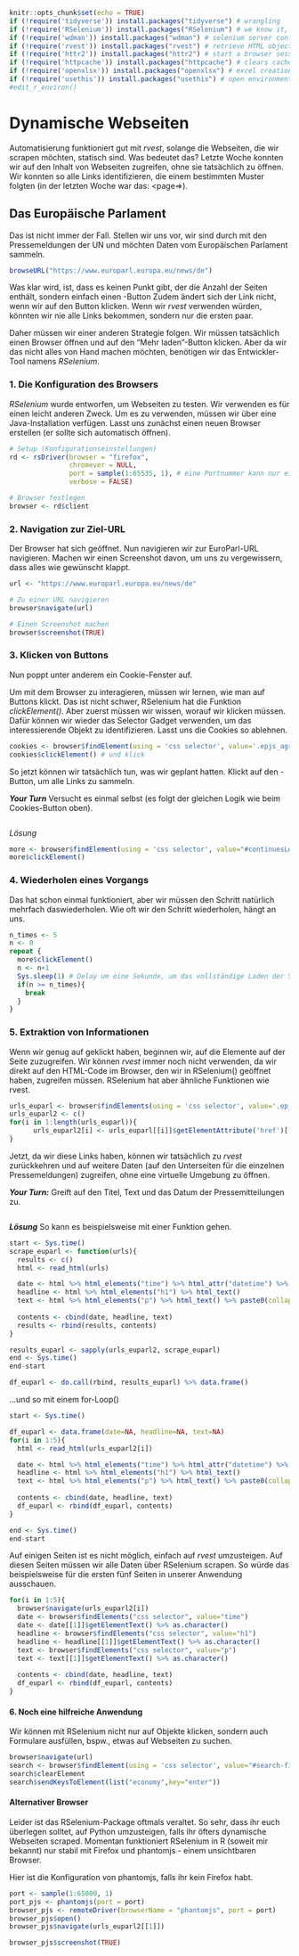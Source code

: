 ```{r setup, include=FALSE}
knitr::opts_chunk$set(echo = TRUE)
if (!require('tidyverse')) install.packages("tidyverse") # wrangling
if (!require('RSelenium')) install.packages("RSelenium") # we know it, we love it
if (!require('wdman')) install.packages("wdman") # selenium server config
if (!require('rvest')) install.packages("rvest") # retrieve HTML objects 
if (!require('httr2')) install.packages("httr2") # start a browser session
if (!require('httpcache')) install.packages("httpcache") # clears cache
if (!require('openxlsx')) install.packages("openxlsx") # excel creation and manipulation 
if (!require('usethis')) install.packages("usethis") # open environment files (for secret API keys)
#edit_r_environ()
```


# Dynamische Webseiten

Automatisierung funktioniert gut mit *rvest*, solange die Webseiten, die wir scrapen möchten, statisch sind. Was bedeutet das? Letzte Woche konnten wir auf den Inhalt von Webseiten zugreifen, ohne sie tatsächlich zu öffnen. Wir konnten so alle Links identifizieren, die einem bestimmten Muster folgten (in der letzten Woche war das: <page=>).

## Das Europäische Parlament

Das ist nicht immer der Fall. Stellen wir uns vor, wir sind durch mit den Pressemeldungen der UN und möchten Daten vom Europäischen Parlament sammeln.

```{r}
browseURL("https://www.europarl.europa.eu/news/de")
```

Was klar wird, ist, dass es keinen Punkt gibt, der die Anzahl der Seiten enthält, sondern einfach einen <Mehr laden>-Button Zudem ändert sich der Link nicht, wenn wir auf den Button klicken. Wenn wir *rvest* verwenden würden, könnten wir nie alle Links bekommen, sondern nur die ersten paar.

Daher müssen wir einer anderen Strategie folgen. Wir müssen tatsächlich einen Browser öffnen und auf den "Mehr laden"-Button klicken. Aber da wir das nicht alles von Hand machen möchten, benötigen wir das Entwickler-Tool namens *RSelenium*.

### 1. Die Konfiguration des Browsers

*RSelenium* wurde entworfen, um Webseiten zu testen. Wir verwenden es für einen leicht anderen Zweck. Um es zu verwenden, müssen wir über eine Java-Installation verfügen.
Lasst uns zunächst einen neuen Browser erstellen (er sollte sich automatisch öffnen).

```{r}
# Setup (Konfigurationseinstellungen)
rd <- rsDriver(browser = "firefox",
               chromever = NULL, 
               port = sample(1:65535, 1), # eine Portnummer kann nur einmal verwendet werden, daher sollten wir immer eine zufällige Nummer wählen, um Fehler zu vermeiden
               verbose = FALSE)  

# Browser festlegen
browser <- rd$client
```


### 2. Navigation zur Ziel-URL

Der Browser hat sich geöffnet. 
Nun navigieren wir zur EuroParl-URL navigieren. Machen wir einen Screenshot davon, um uns zu vergewissern, dass alles wie gewünscht klappt.
 
```{r}
url <- "https://www.europarl.europa.eu/news/de"

# Zu einer URL navigieren
browser$navigate(url)

# Einen Screenshot machen
browser$screenshot(TRUE)
```


### 3. Klicken von Buttons

Nun poppt unter anderem ein Cookie-Fenster auf. 

Um mit dem Browser zu interagieren, müssen wir lernen, wie man auf Buttons klickt. Das ist nicht schwer, RSelenium hat die Funktion *clickElement()*. Aber zuerst müssen wir wissen, worauf wir klicken müssen. Dafür können wir wieder das Selector Gadget verwenden, um das interessierende Objekt zu identifizieren. Lasst uns die Cookies so ablehnen.

```{r}
cookies <- browser$findElement(using = 'css selector', value='.epjs_agree:nth-child(1) span') # Zustimmung/Ablehnung zu Cookies
cookies$clickElement() # und klick
```

So jetzt können wir tatsächlich tun, was wir geplant hatten. Klickt auf den <Mehr laden>-Button, um alle Links zu sammeln.

***Your Turn***
Versucht es einmal selbst (es folgt der gleichen Logik wie beim Cookies-Button oben).
```{r}


```









*Lösung*
```{r}
more <- browser$findElement(using = 'css selector', value="#continuesLoading_button .ep_name") 
more$clickElement()
```


### 4. Wiederholen eines Vorgangs

Das hat schon einmal funktioniert, aber wir müssen den Schritt natürlich mehrfach daswiederholen. Wie oft wir den Schritt wiederholen, hängt an uns.
```{r}
n_times <- 5
n <- 0
repeat {
  more$clickElement()
  n <- n+1
  Sys.sleep(1) # Delay um eine Sekunde, um das vollständige Laden der Seite zu ermöglichen (der Button muss wieder unten aufpoppen)
  if(n >= n_times){
    break
  }
}
```


### 5. Extraktion von Informationen

Wenn wir genug auf <Mehr laden> geklickt haben, beginnen wir, auf die Elemente auf der Seite zuzugreifen. Wir können *rvest* immer noch nicht verwenden, da wir direkt auf den HTML-Code im Browser, den wir in RSelenium() geöffnet haben, zugreifen müssen.
RSelenium hat aber ähnliche Funktionen wie rvest.

```{r}
urls_euparl <- browser$findElements(using = 'css selector', value='.ep_title > a') 
urls_euparl2 <- c()
for(i in 1:length(urls_euparl)){
      urls_euparl2[i] <- urls_euparl[[i]]$getElementAttribute('href')[[1]]
}
```

Jetzt, da wir diese Links haben, können wir tatsächlich zu *rvest* zurückkehren und auf weitere Daten (auf den Unterseiten für die einzelnen Pressemeldungen) zugreifen, ohne eine virtuelle Umgebung zu öffnen.

***Your Turn:*** 
Greift auf den Titel, Text und das Datum der Pressemitteilungen zu.

```{r}

```











***Lösung***
So kann es beispielsweise mit einer Funktion gehen. 
```{r}
start <- Sys.time()
scrape_euparl <- function(urls){
  results <- c()
  html <- read_html(urls)   

  date <- html %>% html_elements("time") %>% html_attr("datetime") %>% str_extract("\\d{4}-\\d{2}-\\d{2}")
  headline <- html %>% html_elements("h1") %>% html_text()
  text <- html %>% html_elements("p") %>% html_text() %>% paste0(collapse=" ")
  
  contents <- cbind(date, headline, text)
  results <- rbind(results, contents)
}

results_euparl <- sapply(urls_euparl2, scrape_euparl)
end <- Sys.time()
end-start

df_euparl <- do.call(rbind, results_euparl) %>% data.frame()
```

...und so mit einem for-Loop()

```{r}
start <- Sys.time()

df_euparl <- data.frame(date=NA, headline=NA, text=NA)
for(i in 1:5){
  html <- read_html(urls_euparl2[i])

  date <- html %>% html_elements("time") %>% html_attr("datetime") %>% str_extract("\\d{4}-\\d{2}-\\d{2}")
  headline <- html %>% html_elements("h1") %>% html_text()
  text <- html %>% html_elements("p") %>% html_text() %>% paste0(collapse=" ")
  
  contents <- cbind(date, headline, text)
  df_euparl <- rbind(df_euparl, contents)
}

end <- Sys.time()
end-start
```


Auf einigen Seiten ist es nicht möglich, einfach auf *rvest* umzusteigen. Auf diesen Seiten müssen wir alle Daten über RSelenium scrapen. 
So würde das beispielsweise für die ersten fünf Seiten in unserer Anwendung ausschauen.

```{r}
for(i in 1:5){
  browser$navigate(urls_euparl2[i])
  date <- browser$findElements("css selector", value="time") 
  date <- date[[1]]$getElementText() %>% as.character()
  headline <- browser$findElements("css selector", value="h1") 
  headline <- headline[[1]]$getElementText() %>% as.character()
  text <- browser$findElements("css selector", value="p")
  text <- text[[1]]$getElementText() %>% as.character()
  
  contents <- cbind(date, headline, text)
  df_euparl <- rbind(df_euparl, contents)
}
```


#### 6. Noch eine hilfreiche Anwendung

Wir können mit RSelenium nicht nur auf Objekte klicken, sondern auch Formulare ausfüllen, bspw., etwas auf Webseiten zu suchen.

```{r}
browser$navigate(url)
search <- browser$findElement(using = 'css selector', value="#search-field")
search$clearElement
search$sendKeysToElement(list("economy",key="enter"))
```



#### Alternativer Browser

Leider ist das RSelenium-Package oftmals veraltet. So sehr, dass ihr euch überlegen solltet, auf Python umzusteigen, falls ihr öfters dynamische Webseiten scraped. 
Momentan funktioniert RSelenium in R (soweit mir bekannt) nur stabil mit Firefox und phantomjs - einem unsichtbaren Browser. 

Hier ist die Konfiguration von phantomjs, falls ihr kein Firefox habt.
```{r}
port <- sample(1:65000, 1)
port_pjs <- phantomjs(port = port)
browser_pjs <- remoteDriver(browserName = "phantomjs", port = port)
browser_pjs$open()
browser_pjs$navigate(urls_euparl2[[1]])

browser_pjs$screenshot(TRUE)
```